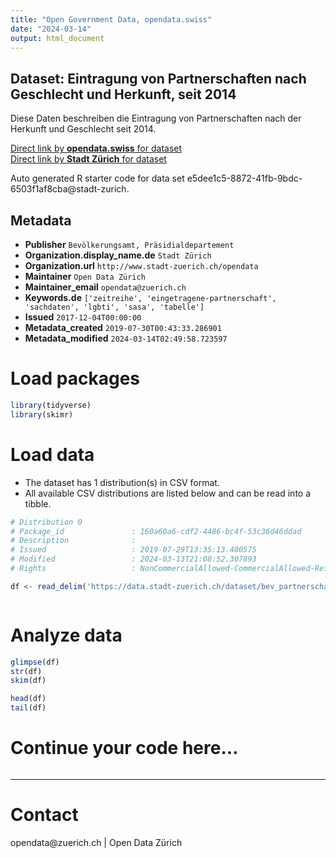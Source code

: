 ```yaml
---
title: "Open Government Data, opendata.swiss"
date: "2024-03-14"
output: html_document
---
```


## Dataset: Eintragung von Partnerschaften nach Geschlecht und Herkunft, seit 2014

Diese Daten beschreiben die Eintragung von Partnerschaften nach der Herkunft und Geschlecht seit 2014.

[Direct link by **opendata.swiss** for dataset](https://opendata.swiss/de/dataset/eintragung-von-partnerschaften-nach-geschlecht-und-herkunft-seit-20141)<br>
[Direct link by **Stadt Zürich** for dataset](https://data.stadt-zuerich.ch/dataset/bev_partnerschaft_geschlecht_herkunft_seit2014_od3321)

Auto generated R starter code for data set e5dee1c5-8872-41fb-9bdc-6503f1af8cba@stadt-zurich.

## Metadata

- **Publisher** `Bevölkerungsamt, Präsidialdepartement`
- **Organization.display_name.de** `Stadt Zürich`
- **Organization.url** `http://www.stadt-zuerich.ch/opendata`
- **Maintainer** `Open Data Zürich`
- **Maintainer_email** `opendata@zuerich.ch`
- **Keywords.de** `['zeitreihe', 'eingetragene-partnerschaft', 'sachdaten', 'lgbti', 'sasa', 'tabelle']`
- **Issued** `2017-12-04T00:00:00`
- **Metadata_created** `2019-07-30T00:43:33.286901`
- **Metadata_modified** `2024-03-14T02:49:58.723597`


# Load packages

```r

library(tidyverse)
library(skimr)

```

# Load data

-   The dataset has 1 distribution(s) in CSV format.
-   All available CSV distributions are listed below and can be read into a tibble.

```r

# Distribution 0
# Package_id               : 160a60a6-cdf2-4486-bc4f-53c36d46ddad
# Description              : 
# Issued                   : 2019-07-29T13:35:13.400575
# Modified                 : 2024-03-13T21:08:52.307893
# Rights                   : NonCommercialAllowed-CommercialAllowed-ReferenceNotRequired

df <- read_delim('https://data.stadt-zuerich.ch/dataset/bev_partnerschaft_geschlecht_herkunft_seit2014_od3321/download/BEV332OD3321.csv')



```

# Analyze data

```r

glimpse(df)
str(df)
skim(df)

head(df)
tail(df)

```

# Continue your code here...

```r

```

------------------------------------------------------------------------

# Contact

opendata@zuerich.ch | Open Data Zürich
